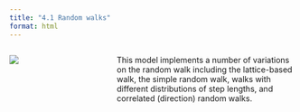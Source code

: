 ```yaml
---
title: "4.1 Random walks"
format: html
---
```


:::: {.columns}
::: {.column width=35%}
[![](4.1-random-walks.png)](4.1-random-walks.nlogox)
:::

::: {.column width=65%}
This model implements a number of variations on the random walk including the lattice-based walk, the simple random walk, walks with different distributions of step lengths, and correlated (direction) random walks.
:::
::::